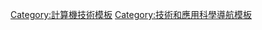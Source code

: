 {{Navbox
| name      = 计算机建模
| title     = [[科学建模]]
| listclass = hlist

| group1 = {{tsl|en|Modelling biological systems|生物系统建模|生物}}
| list1  = 
* {{tsl|en|Biological data visualization|生物数据可视化}}
* {{tsl|en|Cellular model|细胞模型}}
* [[化學程序建模]]
* {{tsl|en|Ecosystem model|生态系统模型}}
* {{tsl|en|Mathematical modelling of infectious disease|传染病数学建模|传染病模型}}
* {{tsl|en|Metabolic network modelling|代谢网络建模}}
* {{tsl|en|Modelling biological systems|生物系统建模}}
* [[蛋白质结构预测]]

| group2 = 环境
| list2  = 
* {{tsl|en|Atmospheric model|大气模型}}
* {{tsl|en|Chemical transport model|化学传送模型}}
* {{tsl|en|Climate model|气候模型}}
* {{tsl|en|Geologic modelling|地质建模}}
* {{tsl|en|Groundwater model|地下水模型}}
* [[水文模型]]
* {{tsl|en|Hydrological transport model|水文传送模型}}
* {{tsl|en|Modular Ocean Model|模块化海洋模型}}
* {{tsl|en|Wildfire modeling|野火建模}}

| group3 = 可持续发展
| list3  =
* {{tsl|en|Energy modeling|能量模型}}
* {{tsl|en|Integrated assessment modelling|综合评估模型}}
* {{tsl|en|Population model|人口建模}}

| group4 = 社会
| list4  = 
* {{tsl|en|Biopsychosocial model|生物心理社会模式}}
* {{tsl|en|Business process modelling|业务流程建模}}
* {{tsl|en|Catastrophe modeling|巨灾建模}}
* [[建造與經營模擬遊戲]]
* [[罪行绘图]]
* {{tsl|en|Economic model|经济模型}}
* {{tsl|en|Input-output model|投入产出模型}}

| group5 = 相关主题
| list5  = 
* [[數據可視化]]
* {{tsl|en|List of computer simulation software|计算机仿真软件列表}}
* [[数学模型]]
* [[模型论]]
* [[系统科学]]
* [[系統思維]]
* [[可视化分析论]]
}}
<noinclude>
[[Category:計算機技術模板]]
[[Category:技術和應用科學導航模板]]
</noinclude>